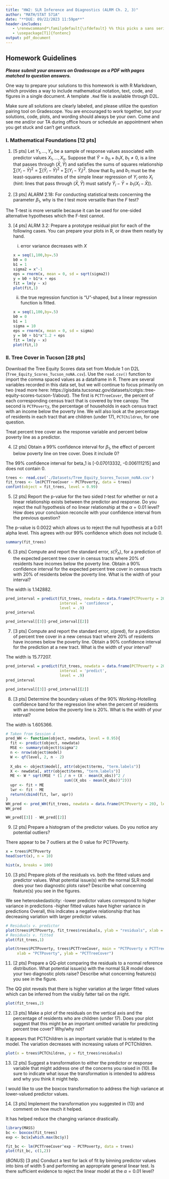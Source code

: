 ---
title: "HW2: SLR Inference and Diagnostics (ALRM Ch. 2, 3)"
author: "MATH/STAT 571A"
date: "**DUE: 09/22/2023 11:59pm**"
header-includes:
   - \renewcommand*\familydefault{\sfdefault} %% this picks a sans serif font
   - \usepackage[T1]{fontenc}
output: pdf_document
---

## Homework Guidelines

***Please submit your answers on Gradescope as a PDF with pages matched to question answers.***

One way to prepare your solutions to this homework is with R Markdown, which provides a way to include mathematical notation, text, code, and figures in a single document. A template `.Rmd` file is available through D2L. 

Make sure all solutions are clearly labeled, and please utilize the question pairing tool on Gradescope. You are encouraged to work together, but your solutions, code, plots, and wording should always be your own. Come and see me and/or our TA during office hours or schedule an appointment when you get stuck and can't get unstuck.

### I. Mathematical Foundations [12 pts]
(@) [5 pts] Let $Y_1, \dots, Y_n$ be a sample of response values associated with predictor values $X_1, \dots, X_n$. Suppose that $\tilde{Y} = b_0 + b_1 X$, $b_1 \neq 0$, is a line that passes through $(\bar{X}, \bar{Y})$ and satisfies the sums of squares relationship $\sum (Y_i - \bar{Y})^2 = \sum (\tilde{Y}_i - \bar{Y})^2 + \sum (Y_i - \tilde{Y}_i)^2$. Show that $b_0$ and $b_1$ must be the least-squares estimates of the simple linear regression of $Y_i$ onto $X_i$ (hint: lines that pass through $(\bar{X}, \bar{Y})$ must satisfy $\tilde{Y}_i - \bar{Y} = b_1(X_i - \bar{X})$).

(@) [3 pts] ALARM 2.18: For conducting statistical tests concerning the parameter $\beta_1$, why is the $t$ test more versatile than the $F$ test?

The T-test is more versatile because it can be used for one-sided alternative hypotheses which the F-test cannot.

(@) [4 pts] ALRM 3.2: Prepare a prototype residual plot for each of the following cases. You can prepare your plots in R, or draw them neatly by hand. 

    (i) error variance decreases with $X$
```{r}
x = seq(1,100,by=.5)
b0 = 0
b1 = 1
sigma2 = x^-1
eps = rnorm(x, mean = 0, sd = sqrt(sigma2))
y = b0 + b1*x + eps
fit = lm(y ~ x)
plot(fit,1)
```
    (ii) the true regression function is "U"-shaped, but a linear regression function is fitted. 
```{r}
x = seq(1,100,by=.5)
b0 = 0
b1 = 1
sigma = 10
eps = rnorm(x, mean = 0, sd = sigma)
y = b0 + b1*x^1.2 + eps
fit = lm(y ~ x)
plot(fit,1)
```

### II. Tree Cover in Tucson [28 pts]

Download the Tree Equity Scores data set from Module 1 on D2L (`Tree_Equity_Scores_Tucson_noNA.csv`). Use the `read.csv()` function to import the comma spaced values as a dataframe in R. There are several variables recorded in this data set, but we will continue to focus primarily on two (read more here: https://gisdata.tucsonaz.gov/datasets/cotgis::tree-equity-scores-tucson-1/about). The first is `PCTTreeCover`, the percent of each corresponding census tract that is covered by tree canopy. The second is `PCTPoverty`, the percentage of households in each census tract with an income below the poverty line. We will also look at the percentage of residents in each tract that are children (under 17), `PCTChildren`, for one question.

Treat percent tree cover as the response variable and percent below poverty line as a predictor. 

(@) [2 pts] Obtain a 99% confidence interval for $\beta_1$, the effect of percent below poverty line on tree cover. Does it include 0?

The 99% confidence interval for beta_1 is [-0.07013332, -0.006111215] and does not contain 0.

```{r}
trees <- read.csv('./Datasets/Tree_Equity_Scores_Tucson_noNA.csv')
fit_trees <- lm(PCTTreeCover ~ PCTPoverty, data = trees)
confint(object = fit_trees, level = 0.99)
```

(@) [2 pts] Report the p-value for the two sided $t$-test for whether or not a linear relationship exists between the predictor and response. Do you reject the null hypothesis of no linear relationship at the $\alpha = 0.01$ level? How does your conclusion reconcile with your confidence interval from the previous question?

The p-value is 0.0022 which allows us to reject the null hypothesis at a 0.01 alpha level. This agrees with our 99% confidence which does not include 0.
```{r}
summary(fit_trees)
```

(@) [3 pts] Compute and report the standard error, $s(\hat{Y}_h)$, for a prediction of the expected percent tree cover in census tracts where 20% of residents have incomes below the poverty line. Obtain a 90% confidence interval for the expected percent tree cover in census tracts with 20% of residents below the poverty line. What is the width of your interval?

The width is 1.142882.

```{r}
pred_interval = predict(fit_trees, newdata = data.frame(PCTPoverty = 20), 
                        interval = 'confidence',
                        level = .9)
pred_interval
```

```{r}
pred_interval[[3]]-pred_interval[[2]]
```

(@) [3 pts] Compute and report the standard error, $s(\mathrm{pred})$, for a prediction of percent tree cover in a new census tract where 20% of residents have incomes below the poverty line. Obtain a 90% confidence interval for the prediction at a new tract. What is the width of your interval?

The width is 15.77207.

```{r}
pred_interval = predict(fit_trees, newdata = data.frame(PCTPoverty = 20), 
                        interval = 'predict',
                        level = .9)
pred_interval

```

```{r}
pred_interval[[3]]-pred_interval[[2]]

```

(@) [3 pts] Determine the boundary values of the 90% Working-Hotelling confidence band for the regression line when the percent of residents with an income below the poverty line is 20%. What is the width of your interval?

The width is 1.605366.

```{r}
# Taken from Session 4
pred_WH <- function(object, newdata, level = 0.95){
  fit <- predict(object, newdata)
  MSE <- summary(object)$sigma^2
  n <- nrow(object$model) 
  W <- qf(level, 2, n - 2)
  
  X_obs <- object$model[, attr(object$terms, "term.labels")]
  X <- newdata[, attr(object$terms, "term.labels")]
  ME <- W * sqrt(MSE * (1 / n + (X - mean(X_obs))^2 / 
                          sum((X_obs - mean(X_obs))^2)))
  upr <- fit + ME
  lwr <- fit - ME
  return(cbind(fit, lwr, upr))
}
WH_pred <- pred_WH(fit_trees, newdata = data.frame(PCTPoverty = 20), level = 0.9)
WH_pred
```
```{r}
WH_pred[[3]] - WH_pred[[2]]
```

(@) [2 pts] Prepare a histogram of the predictor values. Do you notice any potential outliers?

There appear to be 7 outliers at the 0 value for PCTPoverty.

```{r}
x = trees$PCTPoverty
head(sort(x), n = 10)
```
```{r}
hist(x, breaks = 100)
```
(@) [3 pts] Prepare plots of the residuals vs. both the fitted values and predictor values. What potential issue(s) with the normal SLR model does your two diagnostic plots raise? Describe what concerning feature(s) you see in the figures.

We see heteroskedasticity:
-lower predictor values correspond to higher variance in predictions
-higher fitted values have higher variance in predictions
Overall, this indicates a negative relationship that has decreasing variation with larger predictor values.

```{r, fig.width = 3, fig.height = 3}
# Residuals v. predictor
plot(trees$PCTPoverty, fit_trees$residuals, ylab = "residuals", xlab = "Fitted values")
# Residuals v. fitted
plot(fit_trees,1)
```
```{r, fig.height = 4, fig.width = 5}
plot(trees$PCTPoverty, trees$PCTTreeCover, main = "PCTPoverty v PCTTreeCover",
     xlab = "PCTPoverty", ylab = "PCTTreeCover")
```
(@) [2 pts] Prepare a QQ-plot comparing the residuals to a normal reference distribution. What potential issue(s) with the normal SLR model does your two diagnostic plots raise? Describe what concerning feature(s) you see in the figure.

The QQ plot reveals that there is higher variation at the larger fitted values which can be inferred from the visibly fatter tail on the right.

```{r, fig.height = 4, fig.width = 5}
plot(fit_trees,2)
```

(@) [3 pts] Make a plot of the residuals on the vertical axis and the percentage of residents who are children (under 17). Does your plot suggest that this might be an important omitted variable for predicting percent tree cover? Why/why not?

It appears that PCTChildren is an important variable that is related to the model. The variation decreases with increasing values of PCTChildren. 

```{r, fig.height = 4, fig.width = 5}
plot(x = trees$PCTChildren, y = fit_trees$residuals)

```

(@) [2 pts] Suggest a transformation to either the predictor or response variable that might address one of the concerns you raised in (10). Be sure to indicate what issue the transformation is intended to address and why you think it might help.

I would like to use the boxcox transformation to address the high variance at lower-valued predictor values.


(@) [3 pts] Implement the transformation you suggested in (13) and comment on how much it helped.

It has helped reduce the changing variance drastically.

```{r, fig.height = 3, fig.height = 3}
library(MASS)
bc <- boxcox(fit_trees)
exp <- bc$x[which.max(bc$y)]

fit_bc <- lm(PCTTreeCover^exp ~ PCTPoverty, data = trees)
plot(fit_bc, c(1,2))
```

(*BONUS*) [3 pts] Conduct a test for lack of fit by binning predictor values into bins of width 5 and performing an appropriate general linear test. Is there sufficient evidence to reject the linear model at the $\alpha = 0.01$ level?